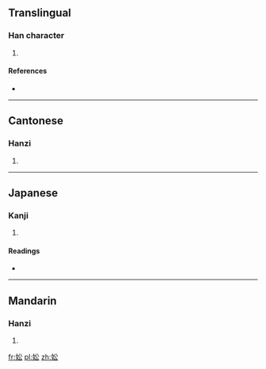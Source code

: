==Translingual==

===Han character===
{{Han char|rn=38|rad=女|as=04|sn=7|four=4843<sub>2</sub>|canj=女金戈 (VCI)}}

# {{defn|Han|sort=女04}}

====References====
* {{Han ref|kx=0256.140|dkj=06080|dj=0520.120|hdz=21032.060|uh=5990|ud=22928|bh=CAB8|bd=51896}}

----

==Cantonese==

===Hanzi===
{{yue-hanzi|jyut=|y=jung1}}

# {{defn|lang=yue|sort=女04}}

----

==Japanese==

===Kanji===
{{ja-kanji|grade=|rs=女04}}

# {{defn|lang=ja|sort=女04}}

====Readings====
* {{ja-readings|on=[[しょう]] (shō), [[しゅ]] (shu)|kun=}}

----

==Mandarin==

===Hanzi===
{{cmn-hanzi|pin=[[zhōng]] ([[zhong1]])|wg=chung<sup>1</sup>}}

# {{defn|lang=cmn|sort=女04}}

[[fr:妐]]
[[pl:妐]]
[[zh:妐]]